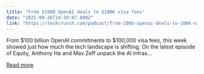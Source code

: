 ```yaml
---
title: "From $100B OpenAI deals to $100K visa fees"
date: "2025-09-26T14:30:07.000Z"
link: "https://techcrunch.com/podcast/from-100b-openai-deals-to-100k-visa-fees/"
---
```


From $100 billion OpenAI commitments to $100,000 visa fees, this week showed just how much the tech landscape is shifting. On the latest episode of Equity, Anthony Ha and Max Zeff unpack the AI infras...

[Read more](https://techcrunch.com/podcast/from-100b-openai-deals-to-100k-visa-fees/)
